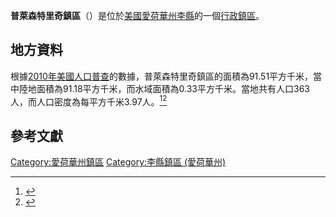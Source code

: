 {{noteTA
|G1=USState
|G2=地名
|G3=Unit
}}
{{Infobox settlement
|official_name            = 普萊森特里奇鎮區
|native_name = Pleasant Ridge Township
|settlement_type          = [[行政鎮區|行政鎮區]]
|image_skyline            = 
|imagesize                = 
|image_map                = 
|mapsize                  = 
|pushpin_map  =USA Iowa
|pushpin_label = 普萊森特里奇鎮區
|pushpin_label_position   = top
|pushpin_map_caption      = 普萊森特里奇鎮區在愛荷華州的位置
|subdivision_type         = [[世界政區索引|國家]]
|subdivision_type1        = [[美国州份|州份]]
|subdivision_type2        = [[愛荷華州行政区划|縣]]
|subdivision_name         = [[美国|美国]]
|subdivision_name1        = [[愛荷華州|愛荷華州]]
|subdivision_name2        = [[李縣_(愛荷華州)|李縣]]
|elevation_ft             = 764
|elevation_m              = 233
|timezone                 = [[北美中部時區|北美中部時區]]
|area_total_km2           = 91.51
|area_land_km2            = 91.18
|area_water_km2           = 0.33
|area_total_sq_mi         = 
|area_land_sq_mi          = 
|area_water_sq_mi         = 
|population_as_of         = [[2010年美國人口普查|2010]]
|population_footnotes     = 
|population_total         = 363
|population_density_km2   = auto
|population_density_sq_mi = auto
|utc_offset               = -6
|coordinates              = {{coord|40|30|00|N|91|25|00|W|type:city_region:US-AL_source:GNS-enwiki|display=inline,title}}
| coor_pinpoint           = 
| coordinates_footnotes   = 
|timezone_DST             = CDT
|utc_offset_DST           = -5
|postal_code_type         = [[美國郵區編號|郵區編號]]
|postal_code              = 
|area_code                = {{link-en|电话区号319|Area code 319|319}}
|blank_name = [[地名信息系统|GNIS ID]]
|blank_info = 468542
}}
'''普萊森特里奇鎮區'''（{{lang-en|Pleasant Ridge Township}}）是位於[[美國|美國]][[愛荷華州|愛荷華州]][[李縣_(愛荷華州)|李縣]]的一個[[行政鎮區|行政鎮區]]。

== 地方資料 ==
根據[[2010年美國人口普查|2010年美國人口普查]]的數據，普萊森特里奇鎮區的面積為91.51平方千米，當中陸地面積為91.18平方千米，而水域面積為0.33平方千米。當地共有人口363人，而人口密度為每平方千米3.97人。<ref name="GR8">{{cite web|url=http://factfinder2.census.gov|publisher=[[美国人口调查局|美国人口调查局]]|accessdate=2011-05-14|title=American FactFinder|archive-date=2013-09-11|archive-url=https://web.archive.org/web/20130911234518/http://factfinder2.census.gov/|dead-url=no}}</ref><ref>{{cite web|url=https://www.citypopulation.de/en/usa/iowa/admin/|title=USA: Iowa (Counties and Townships) - City Population}}</ref>

== 參考文獻 ==
{{reflist}}

{{李縣 (愛荷華州)}}

{{DEFAULTSORT:Pleasant Ridge Township}}
[[Category:愛荷華州鎮區|Category:愛荷華州鎮區]]
[[Category:李縣鎮區_(愛荷華州)|Category:李縣鎮區 (愛荷華州)]]

{{Iowa-geo-stub}}